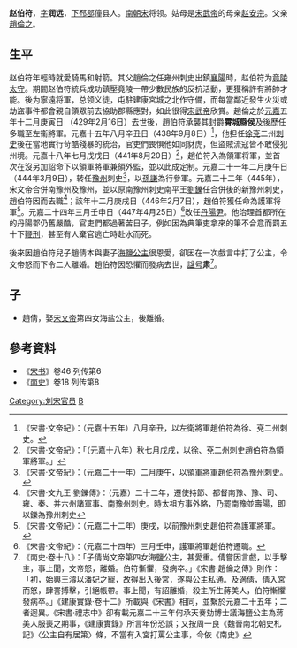 '''赵伯符'''{{BD|？|| ？|catIdx=Zh}}，[[表字|字]]'''润远'''，[[下邳郡|下邳郡]]僮县人。[[南朝宋|南朝宋]]将领。姑母是[[宋武帝|宋武帝]]的母亲[[赵安宗|赵安宗]]。父亲[[趙倫之|趙倫之]]。

==生平==
赵伯符年輕時就愛騎馬和射箭。其父趙倫之任雍州刺史出鎮[[襄陽|襄陽]]時，赵伯符为[[竟陵郡|竟陵]][[太守|太守]]。期間赵伯符統兵成功鎮壓竟陵一帶少數民族的反抗活動，更獲稱許有將帥才能。後为寧遠将軍，总领义徒，屯駐建康宮城之北作守備，而每當鄰近發生火災或劫盜事件都會親自領眾前去協助郡縣應對，如此很得[[宋武帝|宋武帝]]欣賞。趙倫之於[[元嘉_(劉宋)|元嘉]]五年十二月庚寅日 （429年2月16日）去世後，趙伯符承襲其封爵'''霄城縣侯'''及後歷任多職至左衞將軍。元嘉十五年八月辛丑日（438年9月8日）<ref>《宋書·文帝紀》：（元嘉十五年）八月辛丑，以左衛將軍趙伯符為徐、兗二州刺史。</ref>，他担任[[徐州_(三國至明朝)|徐]][[兗州_(古代)|兗]]二州[[刺史|刺史]]後在當地實行苛酷殘暴的統治，官吏們畏惧他如同豺虎，但盜賊流寇皆不敢侵犯州境。元嘉十八年七月戊戌日（441年8月20日）<ref>《宋書·文帝紀》：「（元嘉十八年）秋七月戊戌，以徐、兗二州刺史趙伯符為領軍將軍。」</ref>，趙伯符入為領軍将軍，並首次在沒另加詔命下以領軍將軍兼領外監，並以此成定制。元嘉二十一年二月庚午日（444年3月9日），转任[[豫州|豫州]]刺史<ref>《宋書·文帝紀》：（元嘉二十一年）二月庚午，以領軍將軍趙伯符為豫州刺史。</ref>，以[[孫謙|孫謙]]為行參軍。元嘉二十二年（445年），宋文帝合併南豫州及豫州，並以原南豫州刺史南平王[[劉鑠|劉鑠]]任合併後的新豫州刺史，趙伯符因而去職<ref>《宋書·文九王·劉鑠傳》：（元嘉）二十二年，遷使持節、都督南豫、豫、司、雍、秦、并六州諸軍事、南豫州刺史。時太祖方事外略，乃罷南豫並壽陽，即以鑠為豫州刺史</ref>；該年十二月庚戌日（446年2月7日），趙伯符獲任命為護軍将軍<REF>《宋書·文帝紀》：（元嘉二十二年）庚戌，以前豫州刺史趙伯符為護軍將軍。</REF>。元嘉二十四年三月壬申日（447年4月25日）<ref>《宋書·文帝紀》：（元嘉二十四年）三月壬申，護軍將軍趙伯符遷職。</ref>改任[[丹陽尹|丹陽尹]]。他治理首都所在的丹陽郡仍舊嚴酷，官吏們都過著苦日子，例如因為典筆吏拿來的筆不合意而罰五十下[[鞭刑|鞭刑]]，甚至有人棄官逃亡時赴水而死。

後來因趙伯符兒子趙倩本與妻子[[海鹽公主_(劉宋)|海鹽公主]]很恩愛，卻因在一次戲言中打了公主，令文帝怒而下令二人離婚。趙伯符因恐懼而發病去世，[[諡号|諡号]]'''肃'''<REF>《南史·卷十八》：「子倩尚文帝第四女海鹽公主，甚愛重。倩嘗因言戲，以手擊主，事上聞，文帝怒，離婚。伯符慚懼，發病卒。」《宋書·趙倫之傳》則作：「初，始興王濬以潘妃之寵，故得出入後宮，遂與公主私通。及適倩，倩入宮而怒，肆詈搏擊，引絕帳帶。事上聞，有詔離婚，殺主所生蔣美人，伯符慚懼發病卒。」《建康實錄·卷十二》所載與《宋書》相同，並繫於元嘉二十五年；二者迥異。《宋書·禮志中》卻有載元嘉二十三年何承天奏劾博士議海鹽公主為蔣美人服喪之期事，《建康實錄》所言年份恐誤；又按周一良《魏晉南北朝史札記》〈公主自有居第〉條，不當有入宮打罵公主事，今依《南史》</REF>。

==子==
* 趙倩，娶[[宋文帝|宋文帝]]第四女海盐公主，後離婚。
== 參考資料 ==
* 《[[宋书|宋书]]》卷46 列传第6
* 《[[南史|南史]]》卷18 列传第8
{{reflist}}


[[Category:刘宋官员|Category:刘宋官员]]
[[Category:赵姓|B]]